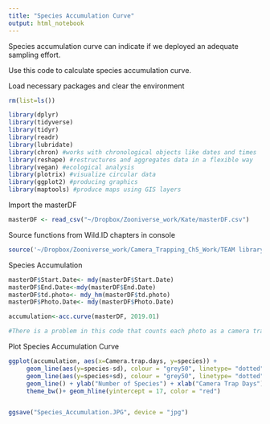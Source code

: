 ```yaml
---
title: "Species Accumulation Curve"
output: html_notebook
---
```

Species accumulation curve can indicate if we deployed an adequate sampling effort.

Use this code to calculate species accumulation curve. 

Load necessary packages and clear the environment
```r
rm(list=ls())

library(dplyr)
library(tidyverse)
library(tidyr)
library(readr)
library(lubridate)
library(chron) #works with chronological objects like dates and times
library(reshape) #restructures and aggregates data in a flexible way
library(vegan) #ecological analysis
library(plotrix) #visualize circular data
library(ggplot2) #producing graphics
library(maptools) #produce maps using GIS layers
```

Import the masterDF
```r
masterDF <- read_csv("~/Dropbox/Zooniverse_work/Kate/masterDF.csv")

```

Source functions from Wild.ID chapters in console
```r
source('~/Dropbox/Zooniverse_work/Camera_Trapping_Ch5_Work/TEAM library 1.7.R')
```

Species Accumulation
```r
masterDF$Start.Date<- mdy(masterDF$Start.Date)
masterDF$End.Date<-mdy(masterDF$End.Date)
masterDF$td.photo<- mdy_hm(masterDF$td.photo)
masterDF$Photo.Date<- mdy(masterDF$Photo.Date)

accumulation<-acc.curve(masterDF, 2019.01)

#There is a problem in this code that counts each photo as a camera trapping day.
```

Plot Species Accumulation Curve
```r
ggplot(accumulation, aes(x=Camera.trap.days, y=species)) +
     geom_line(aes(y=species-sd), colour = "grey50", linetype= "dotted")+
     geom_line(aes(y=species+sd), colour = "grey50", linetype= "dotted")+
     geom_line() + ylab("Number of Species") + xlab("Camera Trap Days") +
     theme_bw()+ geom_hline(yintercept = 17, color = "red")


ggsave("Species_Accumulation.JPG", device = "jpg")
```

